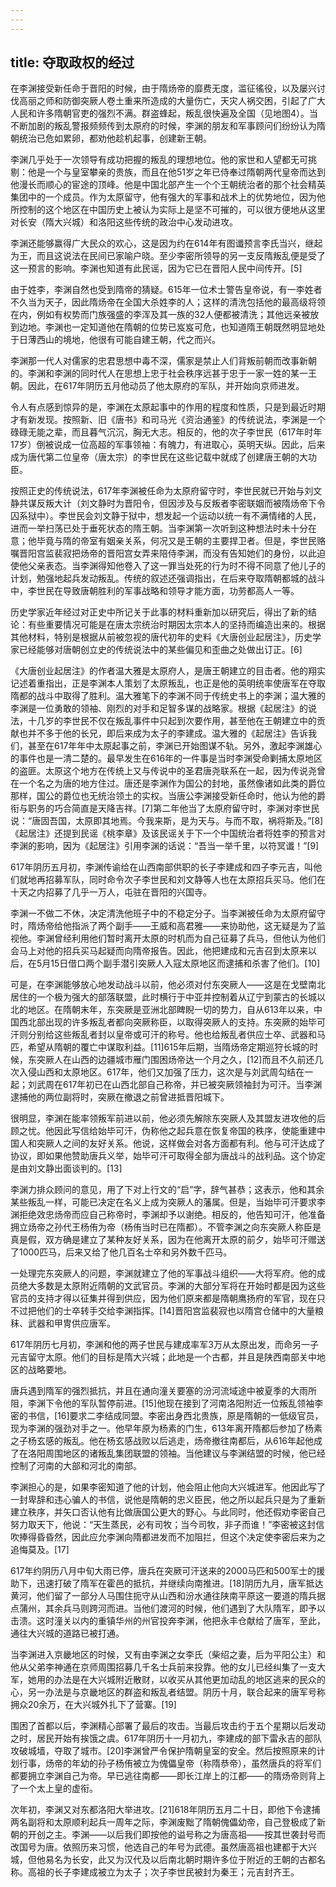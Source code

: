 ```yaml
---
---
---
```

title: 夺取政权的经过
---



在李渊接受新任命于晋阳的时候，由于隋炀帝的靡费无度，滥征徭役，以及屡兴讨伐高丽之师和防御突厥人卷土重来所造成的大量伤亡，天灾人祸交困，引起了广大人民和许多隋朝官吏的强烈不满。群盗蜂起，叛乱很快遍及全国（见地图4）。当不断加剧的叛乱警报频频传到太原府的时候，李渊的朋友和军事顾问们纷纷认为隋朝统治已危如累卵，都劝他趁机起事，创建新王朝。

李渊几乎处于一次领导有成功把握的叛乱的理想地位。他的家世和人望都无可挑剔：他是一个与皇室攀亲的贵族，而且在他51岁之年已侍奉过隋朝两代皇帝而达到他漫长而顺心的宦途的顶峰。他是中国北部产生一个个王朝统治者的那个社会精英集团中的一个成员。作为太原留守，他有强大的军事和战术上的优势地位，因为他所控制的这个地区在中国历史上被认为实际上是坚不可摧的，可以很方便地从这里对长安（隋大兴城）和洛阳这些传统的政治中心发动进攻。

李渊还能够赢得广大民众的欢心，这是因为约在614年有图谶预言李氏当兴，继起为王，而且这说法在民间已家喻户晓。至少李密所领导的另一支反隋叛乱便是受了这一预言的影响。李渊也知道有此民谣，因为它已在晋阳人民中间传开。[5]

由于姓李，李渊自然也受到隋帝的猜疑。615年一位术士警告皇帝说，有一李姓者不久当为天子，因此隋炀帝在全国大杀姓李的人；这样的清洗包括他的最高级将领在内，例如有权势而门族强盛的李浑及其一族的32人便都被清洗；其他远亲被放到边地。李渊也一定知道他在隋朝的位势已岌岌可危，也知道隋王朝既然明显地处于日薄西山的境地，他很有可能自建王朝，代之而兴。

李渊那一代人对儒家的忠君思想中毒不深，儒家是禁止人们背叛前朝而改事新朝的。李渊和李渊的同时代人在思想上忠于社会秩序远甚于忠于一家一姓的某一王朝。因此，在617年阴历五月他动员了他太原府的军队，并开始向京师进发。

令人有点感到惊异的是，李渊在太原起事中的作用的程度和性质，只是到最近时期才有新发现。按照新、旧《唐书》和司马光《资治通鉴》的传统说法，李渊是一个碌碌无能之辈，而且暮气沉沉，胸无大志。相反的，他的次子李世民（617年时年17岁）倒被说成一位高超的军事领袖：有魄力，有进取心，英明天纵。因此，后来成为唐代第二位皇帝（唐太宗）的李世民在这些记载中就成了创建唐王朝的大功臣。

按照正史的传统说法，617年李渊被任命为太原府留守时，李世民就已开始与刘文静共谋反叛大计（刘文静时为晋阳令，但因涉及与反叛者李密联姻而被隋炀帝下令囚系狱中）。李世民会刘文静于狱中，想发起一个运动以统一有不满情绪的人民，进而一举扫荡已处于垂死状态的隋王朝。当李渊第一次听到这种想法时未十分在意；他毕竟与隋的帝室有姻亲关系，何况又是王朝的主要捍卫者。但是，李世民赂嘱晋阳宫监裴寂把炀帝的晋阳宫女弄来陪侍李渊，而没有告知她们的身份，以此迫使他父亲表态。当李渊得知他卷入了这一罪当处死的行为时不得不同意了他儿子的计划，勉强地起兵发动叛乱。传统的叙述还强调指出，在后来夺取隋朝都城的战斗中，李世民在导致唐朝胜利的军事战略和领导才能方面，功劳都高人一等。

历史学家近年经过对正史中所记关于此事的材料重新加以研究后，得出了新的结论：有些重要情况可能是在唐太宗统治时期因太宗本人的坚持而编造出来的。根据其他材料，特别是根据从前被忽视的唐代初年的史料《大唐创业起居注》，历史学家已经能够对唐朝创立史的传统说法中的某些偏见和歪曲之处做出订正。[6]

《大唐创业起居注》的作者温大雅是太原府人，是唐王朝建立的目击者。他的翔实记述着重指出，正是李渊本人策划了太原叛乱，也正是他的英明统率使唐军在夺取隋都的战斗中取得了胜利。温大雅笔下的李渊不同于传统史书上的李渊；温大雅的李渊是一位勇敢的领袖、刚烈的对手和足智多谋的战略家。根据《起居注》的说法，十几岁的李世民不仅在叛乱事件中只起到次要作用，甚至他在王朝建立中的贡献也并不多于他的长兄，即后来成为太子的李建成。温大雅的《起居注》告诉我们，甚至在617年年中太原起事之前，李渊已开始图谋不轨。另外，激起李渊雄心的事件也是一清二楚的。最早发生在616年的一件事是当时李渊受命剿捕太原地区的盗匪。太原这个地方在传统上又与传说中的圣君唐尧联系在一起，因为传说尧曾在一个名之为唐的地方住过。唐还是李渊作为国公的封地，虽然像诸如此类的爵位那样，国公的爵位也无统治领土的实权。当唐公李渊接受新任命时，他认为他的爵衔与职务的巧合简直是天降吉祥。[7]第二年他当了太原府留守时，李渊对李世民说：“唐固吾国，太原即其地焉。今我来斯，是为天与。与而不取，祸将斯及。”[8]《起居注》还提到民谣《桃李章》及该民谣关于下一个中国统治者将姓李的预言对李渊的影响，因为《起居注》引用李渊的话说：“吾当一举千里，以符冥谶！”[9]

617年阴历五月初，李渊传谕给在山西南部供职的长子李建成和四子李元吉，叫他们就地再招募军队，同时命令次子李世民和刘文静等人也在太原招兵买马。他们在十天之内招募了几乎一万人，屯驻在晋阳的兴国寺。

李渊一不做二不休，决定清洗他班子中的不稳定分子。当李渊被任命为太原府留守时，隋炀帝给他指派了两个副手——王威和高君雅——来协助他，这无疑是为了监视他。李渊曾经利用他们暂时离开太原的时机而为自己征募了兵马，但他认为他们会马上对他的招兵买马起疑而向隋帝报告。因此，他把建成和元吉召到太原来以后，在5月15日借口两个副手潜引突厥人入寇太原地区而逮捕和杀害了他们。[10]

可是，在李渊能够放心地发动战斗以前，他必须对付东突厥人——这是在戈壁南北居住的一个极为强大的部落联盟，此时横行于中亚并控制着从辽宁到蒙古的长城以北的地区。在隋朝末年，东突厥是亚洲北部睥睨一切的势力，自从613年以来，中国西北部出现的许多叛乱者都向突厥称臣，以取得突厥人的支持。东突厥的始毕可汗则分别给这些叛乱者封以皇帝或可汗的称号。他也给叛乱者供应士卒、武器和马匹，希望从隋朝的覆亡中谋取利益。[11]615年后期，当隋炀帝定期巡狩长城的时候，东突厥人在山西的边疆城市雁门围困炀帝达一个月之久，[12]而且不久前还几次入侵山西和太原地区。617年，他们又加强了压力，这次是与刘武周勾结在一起；刘武周在617年初已在山西北部自己称帝，并已被突厥领袖封为可汗。当李渊逮捕他的两位副将时，突厥在撤退之前曾进抵晋阳城下。

很明显，李渊在能率领叛军前进以前，他必须先解除东突厥人及其盟友进攻他的后顾之忧。他因此写信给始毕可汗，伪称他之起兵意在恢复帝国的秩序，使能重建中国人和突厥人之间的友好关系。他说，这样做会对各方面都有利。他与可汗达成了协议，即如果他赞助唐兵义举，始毕可汗可取得全部为唐战斗的战利品。这个协定是由刘文静出面谈判的。[13]

李渊力排众顾问的意见，用了下对上行文的“启”字，辞气甚恭；这表示，他和其余某些叛乱一样，可能已决定在名义上成为突厥人的藩属。但是，当始毕可汗要求李渊拒绝效忠炀帝而应自己称帝时，李渊却予以谢绝。相反的，他告知可汗，他准备拥立炀帝之孙代王杨侑为帝（杨侑当时已在隋都）。不管李渊之向东突厥人称臣是真是假，双方确是建立了某种友好关系，因为在他离开太原的前夕，始毕可汗赠送了1000匹马，后来又给了他几百名士卒和另外数千匹马。

一处理完东突厥人的问题，李渊就建立了他的军事战斗组织——大将军府。他的成员绝大多数是太原附近隋朝的文武官员。李渊的大部分军将在开始时都是因为这些官员的支持才得以征集并得到供应，因为他们原来都是隋朝鹰扬府的军官，现在只不过把他们的士卒转手交给李渊指挥。[14]晋阳宫监裴寂也以隋宫仓储中的大量粮秣、武器和甲冑供应唐军。

617年阴历七月初，李渊和他的两子世民与建成率军3万从太原出发，而命另一子元吉留守太原。他们的目标是隋大兴城；此地是一个古都，并且是陕西南部关中地区的战略要地。

唐兵遇到隋军的强烈抵抗，并且在通向潼关要塞的汾河流域途中被夏季的大雨所阻，李渊下令他的军队暂停前进。[15]他现在接到了河南洛阳附近一位叛乱领袖李密的书信，[16]要求二李结成同盟。李密出身西北贵族，原是隋朝的一低级官员，现为李渊的强劲对手之一。他早年原为杨素的门生，613年离开隋都后参加了杨素之子杨玄感的叛乱。他在杨玄感战败以后逃走，炀帝撤往南都后，从616年起他成了在洛阳周围地区的诸叛乱集团联盟的领袖。当他建议与李渊结盟的时候，他已经控制了河南的大部和河北的南部。

李渊担心的是，如果李密知道了他的计划，他会阻止他向大兴城进军。他因此写了一封卑辞和违心骗人的书信，说他是隋朝的忠义臣民，他之所以起兵只是为了重新建立秩序，并矢口否认他有比做唐国公更大的野心。与此同时，他还假劝李密自己努力取天下，他说：“天生蒸民，必有司牧；当今司牧，非子而谁！”李密被这封信吹捧得昏昏然，因此应允李渊向隋都进发而不加阻拦，但这个决定使李密后来为之追悔莫及。[17]

617年约阴历八月中旬大雨已停，唐兵在突厥可汗送来的2000马匹和500军士的援助下，迅速打破了隋军在霍邑的抵抗，并继续向南推进。[18]阴历九月，唐军抵达黄河，他们留了一部分人马围住扼守从山西和汾水通往陕南平原这一要道的隋兵据点蒲州，其余兵马则跨河而进。当他们渡河的时候，他们遇到了大队隋军，即予以击溃。这时潼关以内的重镇华州的州官投奔李渊，他把永丰仓献给了唐军，至此，通往大兴城的道路已被打通。

当李渊进入京畿地区的时候，又有由李渊之女李氏（柴绍之妻，后为平阳公主）和他从父弟李神通在京师周围招募几千名士兵前来投靠。他的女儿已经纠集了一支大军，她用的办法是在大兴城附近散财，以收买从其他更加动乱的地区逃来的民众的心，另一办法是与京畿地区的群盗和叛乱者结盟。阴历十月，联合起来的唐军号称拥众20余万，在大兴城外扎下了营寨。[19]

围困了首都以后，李渊精心部署了最后的攻击。当最后攻击约于五个星期以后发动之时，居民开始有挨饿之虞。617年阴历十一月初九，李建成的部下雷永吉的部队攻破城墙，夺取了城市。[20]李渊曾严令保护隋朝皇室的安全。然后按照原来的计划行事，炀帝的年幼的孙子杨侑被立为傀儡皇帝（称隋恭帝），虽然唐兵的将军们都要拥立李渊自己为帝。早已逃往南都——即长江岸上的江都——的隋炀帝则背上了一个太上皇的虚衔。

次年初，李渊又对东都洛阳大举进攻。[21]618年阴历五月二十日，即他下令逮捕两名副将和太原顺利起兵一周年之际，李渊废黜了隋朝傀儡幼帝，自己登极成了新朝的开创之主。李渊——以后我们即按他的谥号称之为唐高祖——按其世袭封号而改国号为唐。依照历来习惯，他选自己的年号为武德。虽然唐高祖也建都于大兴城，但他易名为长安，此又为汉代及以后南北朝时期许多位于附近的王朝的古都名称。高祖的长子李建成被立为太子；次子李世民被封为秦王；元吉封齐王。